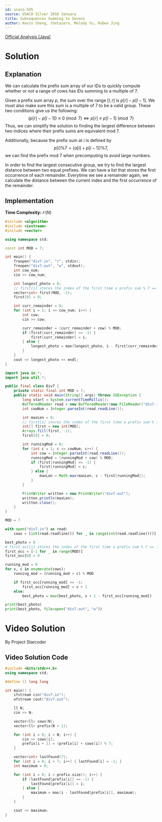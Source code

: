 ```yaml
---
id: usaco-595
source: USACO Silver 2016 January
title: Subsequences Summing to Sevens
author: Kevin Sheng, thetazero, Melody Yu, Ruben Jing
---
```


[Official Analysis (Java)](http://www.usaco.org/current/data/sol_div7_silver_jan16.html)

# Solution

## Explanation

We can calculate the prefix sum array of our IDs to quickly compute
whether or not a range of cows has IDs summing to a multiple of $7$.

Given a prefix sum array $p$, the sum over the range $[l, r]$ is $p[r] - p[l-1]$.
We must also make sure this sum is a multiple of $7$ to be a valid group.
These two conditions give us the following:
$$
(p[r] - p[l - 1]) \equiv 0 \pmod{7} \Longleftrightarrow p[r] \equiv p[l - 1] \pmod{7}
$$
Thus, we can simplify the solution to finding the largest difference between two indices
where their prefix sums are equivalent mod $7$.

Additionally, because the prefix sum at $i$ is defined by
$$
p[i]\%7 = \left(a[i]+p[i-1]\right)\%7,
$$
we can find the prefix mod $7$ when precomputing to avoid large numbers.

In order to find the largest consecutive group, we try to find the largest distance
between two equal prefixes. We can have a list that stores the first occurrence
of each remainder. Everytime we see a remainder again, we calculate the distance
between the current index and the first occurrence of the remainder.

## Implementation

**Time Complexity:** $\mathcal{O}(N)$

<LanguageSection>
<CPPSection>

```cpp
#include <algorithm>
#include <iostream>
#include <vector>

using namespace std;

const int MOD = 7;

int main() {
	freopen("div7.in", "r", stdin);
	freopen("div7.out", "w", stdout);
	int cow_num;
	cin >> cow_num;

	int longest_photo = 0;
	// first[i] stores the index of the first time a prefix sum % 7 == i
	vector<int> first(MOD, -1);
	first[0] = 0;

	int curr_remainder = 0;
	for (int i = 1; i <= cow_num; i++) {
		int cow;
		cin >> cow;

		curr_remainder = (curr_remainder + cow) % MOD;
		if (first[curr_remainder] == -1) {
			first[curr_remainder] = i;
		} else {
			longest_photo = max(longest_photo, i - first[curr_remainder]);
		}
	}
	cout << longest_photo << endl;
}
```

</CPPSection>
<JavaSection>

```java
import java.io.*;
import java.util.*;

public final class Div7 {
	private static final int MOD = 7;
	public static void main(String[] args) throws IOException {
		long start = System.currentTimeMillis();
		BufferedReader read = new BufferedReader(new FileReader("div7.in"));
		int cowNum = Integer.parseInt(read.readLine());

		int maxLen = 0;
		// first[i] stores the index of the first time a prefix sum % 7 == i
		int[] first = new int[MOD];
		Arrays.fill(first, -1);
		first[0] = 0;

		int runningMod = 0;
		for (int c = 1; c <= cowNum; c++) {
			int cow = Integer.parseInt(read.readLine());
			runningMod = (runningMod + cow) % MOD;
			if (first[runningMod] == -1) {
				first[runningMod] = c;
			} else {
				maxLen = Math.max(maxLen, c - first[runningMod]);
			}
		}

		PrintWriter written = new PrintWriter("div7.out");
		written.println(maxLen);
		written.close();
	}
}
```

</JavaSection>
<PySection>

```py
MOD = 7

with open("div7.in") as read:
	cows = [int(read.readline()) for _ in range(int(read.readline()))]

best_photo = 0
# first_occ[i] stores the index of the first time a prefix sum % 7 == i
first_occ = [-1 for _ in range(MOD)]
first_occ[0] = 0

running_mod = 0
for v, c in enumerate(cows):
	running_mod = (running_mod + c) % MOD

	if first_occ[running_mod] == -1:
		first_occ[running_mod] = v + 1
	else:
		best_photo = max(best_photo, v + 1 - first_occ[running_mod])

print(best_photo)
print(best_photo, file=open("div7.out", "w"))
```

</PySection>

</LanguageSection>

# Video Solution

By Project Starcoder

<YouTube id="wXNhLjiuTgw" />

## Video Solution Code

<LanguageSection>
<CPPSection>

```cpp
#include <bits/stdc++.h>
using namespace std;

#define ll long long

int main() {
	ifstream cin("div7.in");
	ofstream cout("div7.out");

	ll N;
	cin >> N;

	vector<ll> cows(N);
	vector<ll> prefix(N + 1);

	for (int i = 0; i < N; i++) {
		cin >> cows[i];
		prefix[i + 1] = (prefix[i] + cows[i]) % 7;
	}

	vector<int> lastFound(7);
	for (int i = 0; i < 7; i++) { lastFound[i] = -1; }
	int maximum = 0;

	for (int i = 0; i < prefix.size(); i++) {
		if (lastFound[prefix[i]] == -1) {
			lastFound[prefix[i]] = i;
		} else {
			maximum = max(i - lastFound[prefix[i]], maximum);
		}
	}

	cout << maximum;
}
```

</CPPSection>

</LanguageSection>
